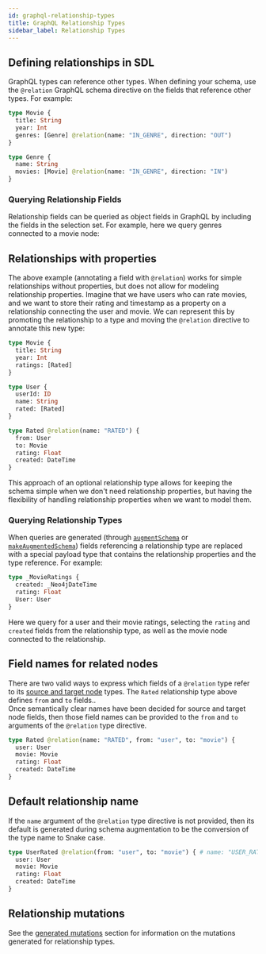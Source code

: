 ```yaml
---
id: graphql-relationship-types
title: GraphQL Relationship Types
sidebar_label: Relationship Types
---
```



## Defining relationships in SDL

GraphQL types can reference other types. When defining your schema, use the `@relation` GraphQL schema directive on the fields that reference other types. For example:

```graphql
type Movie {
  title: String
  year: Int
  genres: [Genre] @relation(name: "IN_GENRE", direction: "OUT")
}

type Genre {
  name: String
  movies: [Movie] @relation(name: "IN_GENRE", direction: "IN")
}
```

### Querying Relationship Fields

Relationship fields can be queried as object fields in GraphQL by including the fields in the selection set. For example, here we query genres connected to a movie node:

<div className={styles.graphiqlcontainer}>
  <GraphiQLSnippet
    endpoint="https://movies.grandstack.io"
    query={`{
  Movie(first: 1) {
    title
    genres {
      name
    }
  }
}`} />
</div>




## Relationships with properties

The above example (annotating a field with `@relation`) works for simple relationships without properties, but does not allow for modeling relationship properties. Imagine that we have users who can rate movies, and we want to store their rating and timestamp as a property on a relationship connecting the user and movie. We can represent this by promoting the relationship to a type and moving the `@relation` directive to annotate this new type:

```graphql
type Movie {
  title: String
  year: Int
  ratings: [Rated]
}

type User {
  userId: ID
  name: String
  rated: [Rated]
}

type Rated @relation(name: "RATED") {
  from: User
  to: Movie
  rating: Float
  created: DateTime
}
```

This approach of an optional relationship type allows for keeping the schema simple when we don't need relationship properties, but having the flexibility of handling relationship properties when we want to model them.

### Querying Relationship Types

When queries are generated (through [`augmentSchema`](neo4j-graphql-js-api.mdx#augmentschemaschema-graphqlschema) or [`makeAugmentedSchema`](neo4j-graphql-js-api.mdx#makeaugmentedschemaoptions-graphqlschema)) fields referencing a relationship type are replaced with a special payload type that contains the relationship properties and the type reference. For example:

```graphql
type _MovieRatings {
  created: _Neo4jDateTime
  rating: Float
  User: User
}
```

Here we query for a user and their movie ratings, selecting the `rating` and `created` fields from the relationship type, as well as the movie node connected to the relationship.

<div className={styles.graphiqlcontainer}>
  <GraphiQLSnippet
    endpoint="https://movies.grandstack.io"
    query={`{
  User(first: 1) {
    name
    rated {
      Movie {
        title
      }
      rating
      created {
        formatted
      }
    }
  }
}`} />
</div>

## Field names for related nodes

There are two valid ways to express which fields of a `@relation` type refer to its [source and target node](https://neo4j.com/docs/getting-started/current/graphdb-concepts/#graphdb-relationship-types) types. The `Rated` relationship type above defines `from` and `to` fields..<br>
Once semantically clear names have been decided for source and target node fields, then those field names can be provided to the `from` and `to` arguments of the `@relation` type directive.

```graphql
type Rated @relation(name: "RATED", from: "user", to: "movie") {
  user: User
  movie: Movie
  rating: Float
  created: DateTime
}
```

## Default relationship name

If the `name` argument of the `@relation` type directive is not provided, then its default is generated during schema augmentation to be the conversion of the type name to Snake case.

```graphql
type UserRated @relation(from: "user", to: "movie") { # name: "USER_RATED"
  user: User
  movie: Movie
  rating: Float
  created: DateTime
}
```

## Relationship mutations

See the [generated mutations](graphql-schema-generation-augmentation.mdx#generated-mutations) section for information on the mutations generated for relationship types.

<FeedbackWidget />